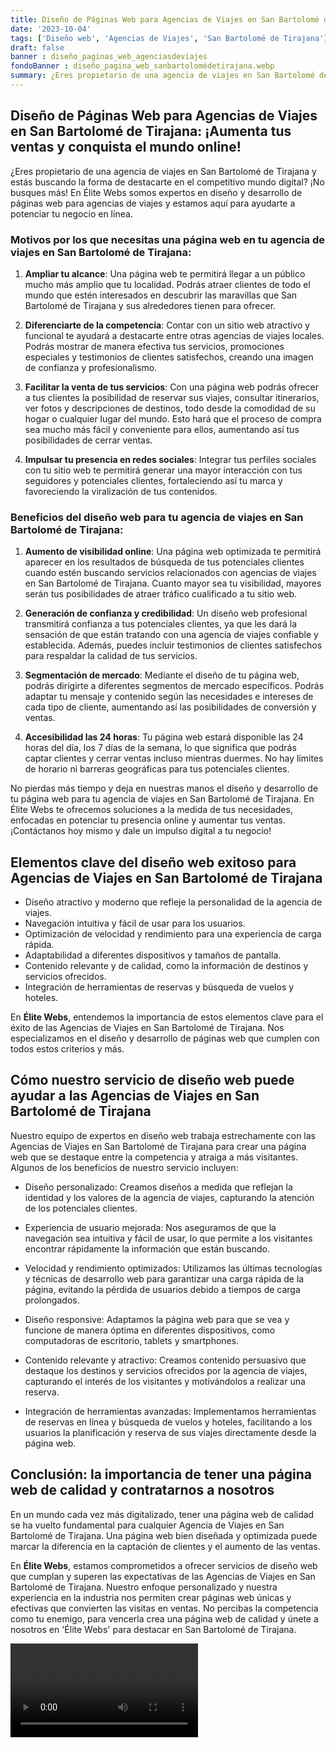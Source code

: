 ```yaml
---
title: Diseño de Páginas Web para Agencias de Viajes en San Bartolomé de Tirajana
date: '2023-10-04'
tags: ['Diseño web', 'Agencias de Viajes', 'San Bartolomé de Tirajana']
draft: false
banner : diseño_paginas_web_agenciasdeviajes
fondoBanner : diseño_pagina_web_sanbartolomédetirajana.webp
summary: ¿Eres propietario de una agencia de viajes en San Bartolomé de Tirajana y estás buscando la forma de destacarte en el competitivo mundo digital? ¡No busques más! En Élite Webs somos expertos en diseño y desarrollo de páginas web para agencias de viajes y estamos aquí para ayudarte a potenciar tu negocio en línea.
---
```


## Diseño de Páginas Web para Agencias de Viajes en San Bartolomé de Tirajana: ¡Aumenta tus ventas y conquista el mundo online!

¿Eres propietario de una agencia de viajes en San Bartolomé de Tirajana y estás buscando la forma de destacarte en el competitivo mundo digital? ¡No busques más! En Élite Webs somos expertos en diseño y desarrollo de páginas web para agencias de viajes y estamos aquí para ayudarte a potenciar tu negocio en línea.

### Motivos por los que necesitas una página web en tu agencia de viajes en San Bartolomé de Tirajana:

1. **Ampliar tu alcance**: Una página web te permitirá llegar a un público mucho más amplio que tu localidad. Podrás atraer clientes de todo el mundo que estén interesados en descubrir las maravillas que San Bartolomé de Tirajana y sus alrededores tienen para ofrecer.

2. **Diferenciarte de la competencia**: Contar con un sitio web atractivo y funcional te ayudará a destacarte entre otras agencias de viajes locales. Podrás mostrar de manera efectiva tus servicios, promociones especiales y testimonios de clientes satisfechos, creando una imagen de confianza y profesionalismo.

3. **Facilitar la venta de tus servicios**: Con una página web podrás ofrecer a tus clientes la posibilidad de reservar sus viajes, consultar itinerarios, ver fotos y descripciones de destinos, todo desde la comodidad de su hogar o cualquier lugar del mundo. Esto hará que el proceso de compra sea mucho más fácil y conveniente para ellos, aumentando así tus posibilidades de cerrar ventas.

4. **Impulsar tu presencia en redes sociales**: Integrar tus perfiles sociales con tu sitio web te permitirá generar una mayor interacción con tus seguidores y potenciales clientes, fortaleciendo así tu marca y favoreciendo la viralización de tus contenidos.

### Beneficios del diseño web para tu agencia de viajes en San Bartolomé de Tirajana:

1. **Aumento de visibilidad online**: Una página web optimizada te permitirá aparecer en los resultados de búsqueda de tus potenciales clientes cuando estén buscando servicios relacionados con agencias de viajes en San Bartolomé de Tirajana. Cuanto mayor sea tu visibilidad, mayores serán tus posibilidades de atraer tráfico cualificado a tu sitio web.

2. **Generación de confianza y credibilidad**: Un diseño web profesional transmitirá confianza a tus potenciales clientes, ya que les dará la sensación de que están tratando con una agencia de viajes confiable y establecida. Además, puedes incluir testimonios de clientes satisfechos para respaldar la calidad de tus servicios.

3. **Segmentación de mercado**: Mediante el diseño de tu página web, podrás dirigirte a diferentes segmentos de mercado específicos. Podrás adaptar tu mensaje y contenido según las necesidades e intereses de cada tipo de cliente, aumentando así las posibilidades de conversión y ventas.

4. **Accesibilidad las 24 horas**: Tu página web estará disponible las 24 horas del día, los 7 días de la semana, lo que significa que podrás captar clientes y cerrar ventas incluso mientras duermes. No hay límites de horario ni barreras geográficas para tus potenciales clientes.

No pierdas más tiempo y deja en nuestras manos el diseño y desarrollo de tu página web para tu agencia de viajes en San Bartolomé de Tirajana. En Élite Webs te ofrecemos soluciones a la medida de tus necesidades, enfocadas en potenciar tu presencia online y aumentar tus ventas. ¡Contáctanos hoy mismo y dale un impulso digital a tu negocio!

<GifSeo />

<Cta />

## Elementos clave del diseño web exitoso para Agencias de Viajes en San Bartolomé de Tirajana
- Diseño atractivo y moderno que refleje la personalidad de la agencia de viajes.
- Navegación intuitiva y fácil de usar para los usuarios.
- Optimización de velocidad y rendimiento para una experiencia de carga rápida.
- Adaptabilidad a diferentes dispositivos y tamaños de pantalla.
- Contenido relevante y de calidad, como la información de destinos y servicios ofrecidos.
- Integración de herramientas de reservas y búsqueda de vuelos y hoteles.

En **Élite Webs**, entendemos la importancia de estos elementos clave para el éxito de las Agencias de Viajes en San Bartolomé de Tirajana. Nos especializamos en el diseño y desarrollo de páginas web que cumplen con todos estos criterios y más.

## Cómo nuestro servicio de diseño web puede ayudar a las Agencias de Viajes en San Bartolomé de Tirajana
Nuestro equipo de expertos en diseño web trabaja estrechamente con las Agencias de Viajes en San Bartolomé de Tirajana para crear una página web que se destaque entre la competencia y atraiga a más visitantes. Algunos de los beneficios de nuestro servicio incluyen:

- Diseño personalizado: Creamos diseños a medida que reflejan la identidad y los valores de la agencia de viajes, capturando la atención de los potenciales clientes.

- Experiencia de usuario mejorada: Nos aseguramos de que la navegación sea intuitiva y fácil de usar, lo que permite a los visitantes encontrar rápidamente la información que están buscando.

- Velocidad y rendimiento optimizados: Utilizamos las últimas tecnologías y técnicas de desarrollo web para garantizar una carga rápida de la página, evitando la pérdida de usuarios debido a tiempos de carga prolongados.

- Diseño responsive: Adaptamos la página web para que se vea y funcione de manera óptima en diferentes dispositivos, como computadoras de escritorio, tablets y smartphones.

- Contenido relevante y atractivo: Creamos contenido persuasivo que destaque los destinos y servicios ofrecidos por la agencia de viajes, capturando el interés de los visitantes y motivándolos a realizar una reserva.

- Integración de herramientas avanzadas: Implementamos herramientas de reservas en línea y búsqueda de vuelos y hoteles, facilitando a los usuarios la planificación y reserva de sus viajes directamente desde la página web.

## Conclusión: la importancia de tener una página web de calidad y contratarnos a nosotros
En un mundo cada vez más digitalizado, tener una página web de calidad se ha vuelto fundamental para cualquier Agencia de Viajes en San Bartolomé de Tirajana. Una página web bien diseñada y optimizada puede marcar la diferencia en la captación de clientes y el aumento de las ventas.

En **Élite Webs**, estamos comprometidos a ofrecer servicios de diseño web que cumplan y superen las expectativas de las Agencias de Viajes en San Bartolomé de Tirajana. Nuestro enfoque personalizado y nuestra experiencia en la industria nos permiten crear páginas web únicas y efectivas que convierten las visitas en ventas. No percibas la competencia como tu enemigo, para vencerla crea una página web de calidad y únete a nosotros en 'Élite Webs' para destacar en San Bartolomé de Tirajana.

<Video />

<CtaBot job='Agencias de Viajes' city='San Bartolomé de Tirajana'/>

<Gmaps query='San Bartolomé de Tirajana+españa+maps' />